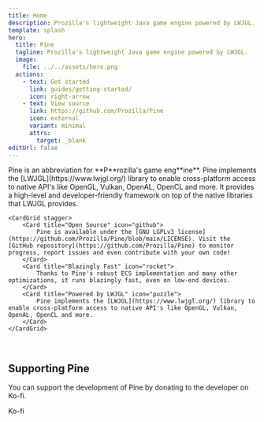```yaml
---
title: Home
description: Prozilla's lightweight Java game engine powered by LWJGL.
template: splash
hero:
  title: Pine
  tagline: Prozilla's lightweight Java game engine powered by LWJGL.
  image:
    file: ../../assets/hero.png
  actions:
    - text: Get started
      link: guides/getting-started/
      icon: right-arrow
    - text: View source
      link: https://github.com/Prozilla/Pine
      icon: external
      variant: minimal
      attrs:
        target: _blank
editUrl: false
---
```



<About title="About Pine">
	Pine is an abbreviation for **P**rozilla's game eng**ine**.
	Pine implements the [LWJGL](https://www.lwjgl.org/) library to enable cross-platform access to native API's like OpenGL, Vulkan, OpenAL, OpenCL and more.
	It provides a high-level and developer-friendly framework on top of the native libraries that LWJGL provides.

	<CardGrid stagger>
		<Card title="Open Source" icon="github">
			Pine is available under the [GNU LGPLv3 license](https://github.com/Prozilla/Pine/blob/main/LICENSE). Visit the [GitHub repository](https://github.com/Prozilla/Pine) to monitor progress, report issues and even contribute with your own code!
		</Card>
		<Card title="Blazingly Fast" icon="rocket">
			Thanks to Pine's robust ECS implementation and many other optimizations, it runs blazingly fast, even on low-end devices.
		</Card>
		<Card title="Powered by LWJGL" icon="puzzle">
			Pine implements the [LWJGL](https://www.lwjgl.org/) library to enable cross-platform access to native API's like OpenGL, Vulkan, OpenAL, OpenCL and more.
		</Card>
	</CardGrid>
</About>

<br/>

## Supporting Pine

You can support the development of Pine by donating to the developer on Ko-fi.

<LinkButton class="donate-button" href="https://ko-fi.com/prozilla" icon="heart" iconPlacement="start">Ko-fi</LinkButton>

<br/>

<Developer/>